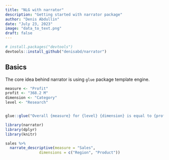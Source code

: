 ```yaml
---
title: "NLG with narrator"
description: "Getting started with narrator package"
author: "Denis Abdullin"
date: "July 23, 2023"
image: "data_to_text.png"
draft: false
---
```


```r
# install.packages("devtools")
devtools::install_github("denisabd/narrator")
```

## Basics

The core idea behind narrator is using `glue` package template engine.

```r
measure <- "Profit"
profit <- "368.2 M"
dimension <- "Category"
level <- "Research"


glue::glue("Overall {measure} for {level} {dimension} is equal to {profit}.")

```

```r
library(narrator)
library(dplyr)
library(knitr)

sales %>%
  narrate_descriptive(measure = "Sales",
               dimensions = c("Region", "Product"))
```
